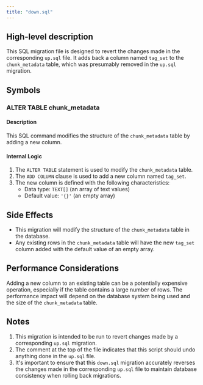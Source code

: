 ```yaml
---
title: "down.sql"
---
```


## High-level description
This SQL migration file is designed to revert the changes made in the corresponding `up.sql` file. It adds back a column named `tag_set` to the `chunk_metadata` table, which was presumably removed in the `up.sql` migration.

## Symbols

### ALTER TABLE chunk_metadata
#### Description
This SQL command modifies the structure of the `chunk_metadata` table by adding a new column.

#### Internal Logic
1. The `ALTER TABLE` statement is used to modify the `chunk_metadata` table.
2. The `ADD COLUMN` clause is used to add a new column named `tag_set`.
3. The new column is defined with the following characteristics:
   - Data type: `TEXT[]` (an array of text values)
   - Default value: `'{}'` (an empty array)

## Side Effects
- This migration will modify the structure of the `chunk_metadata` table in the database.
- Any existing rows in the `chunk_metadata` table will have the new `tag_set` column added with the default value of an empty array.

## Performance Considerations
Adding a new column to an existing table can be a potentially expensive operation, especially if the table contains a large number of rows. The performance impact will depend on the database system being used and the size of the `chunk_metadata` table.

## Notes
1. This migration is intended to be run to revert changes made by a corresponding `up.sql` migration.
2. The comment at the top of the file indicates that this script should undo anything done in the `up.sql` file.
3. It's important to ensure that this `down.sql` migration accurately reverses the changes made in the corresponding `up.sql` file to maintain database consistency when rolling back migrations.